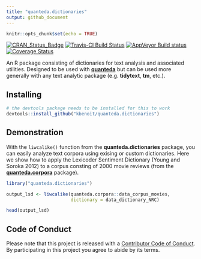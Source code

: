 ```yaml
---
title: "quanteda.dictionaries"
output: github_document
---
```


```r
knitr::opts_chunk$set(echo = TRUE)
```

[![CRAN_Status_Badge](http://www.r-pkg.org/badges/version/quanteda.dictionaries)](https://cran.r-project.org/package=quanteda.dictionaries)
[![Travis-CI Build Status](https://travis-ci.org/kbenoit/quanteda.dictionaries.svg?branch=master)](https://travis-ci.org/kbenoit/quanteda.dictionaries)
[![AppVeyor Build status](https://ci.appveyor.com/api/projects/status/3uvg00bo4p7mr98s/branch/master?svg=true)](https://ci.appveyor.com/project/kbenoit/quanteda-dictionaries/branch/master)
[![Coverage Status](https://img.shields.io/codecov/c/github/kbenoit/quanteda.dictionaries/master.svg)](https://codecov.io/github/kbenoit/quanteda.dictionaries?branch=master)

An R package consisting of dictionaries for text analysis and associated utilities. Designed to be used with [**quanteda**](http://quanteda.io) but can be used more generally with any text analytic package (e.g. **tidytext**, **tm**, etc.).

## Installing

```r
# the devtools package needs to be installed for this to work
devtools::install_github("kbenoit/quanteda.dictionaries") 
```

## Demonstration

With the `liwcalike()` function from the **quanteda.dictionaries** package, you can easily analyze text corpora using exising or custom dictionaries. Here we show how to apply the Lexicoder Sentiment Dictionary (Young and Soroka 2012) to a corpus consting of 2000 movie reviews (from the [**quanteda.corpora**](https://github.com/quanteda/quanteda.corpora) package).

```r
library("quanteda.dictionaries")

output_lsd <- liwcalike(quanteda.corpora::data_corpus_movies, 
                        dictionary = data_dictionary_NRC)

head(output_lsd)
```

## Code of Conduct

Please note that this project is released with a [Contributor Code of Conduct](CONDUCT.md). By participating in this project you agree to abide by its terms.
